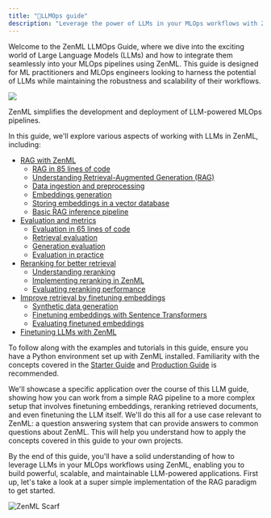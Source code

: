 ```yaml
---
title: "🦜LLMOps guide"
description: "Leverage the power of LLMs in your MLOps workflows with ZenML."
---
```


Welcome to the ZenML LLMOps Guide, where we dive into the exciting world of Large Language Models (LLMs) and how to integrate them seamlessly into your MLOps pipelines using ZenML. This guide is designed for ML practitioners and MLOps engineers looking to harness the potential of LLMs while maintaining the robustness and scalability of their workflows.

![](/images/user-guide/files%2Fv0%2Fb%2Fgitbook-x-prod.appspot.com%2Fo%2Fspaces%252FSXceRPgF1t4PqY7HbePb%252Fuploads%252Fgit-blob-8a522192dc730f1ff6aecff32e29523da3258cbd%252Frag-overview.png)

ZenML simplifies the development and deployment of LLM-powered MLOps pipelines.

In this guide, we'll explore various aspects of working with LLMs in ZenML, including:

* [RAG with ZenML](/user-guide/llmops-guide/rag-with-zenml)  
   * [RAG in 85 lines of code](/user-guide/llmops-guide/rag-with-zenml/rag-85-loc)  
   * [Understanding Retrieval-Augmented Generation (RAG)](/user-guide/llmops-guide/rag-with-zenml/understanding-rag)  
   * [Data ingestion and preprocessing](/user-guide/llmops-guide/rag-with-zenml/data-ingestion)  
   * [Embeddings generation](/user-guide/llmops-guide/rag-with-zenml/embeddings-generation)  
   * [Storing embeddings in a vector database](/user-guide/llmops-guide/rag-with-zenml/storing-embeddings-in-a-vector-database)  
   * [Basic RAG inference pipeline](/user-guide/llmops-guide/rag-with-zenml/basic-rag-inference-pipeline)
* [Evaluation and metrics](/user-guide/llmops-guide/evaluation)  
   * [Evaluation in 65 lines of code](/user-guide/llmops-guide/evaluation/evaluation-in-65-loc)  
   * [Retrieval evaluation](/user-guide/llmops-guide/evaluation/retrieval)  
   * [Generation evaluation](/user-guide/llmops-guide/evaluation/generation)  
   * [Evaluation in practice](/user-guide/llmops-guide/evaluation/evaluation-in-practice)
* [Reranking for better retrieval](/user-guide/llmops-guide/reranking)  
   * [Understanding reranking](/user-guide/llmops-guide/reranking/understanding-reranking)  
   * [Implementing reranking in ZenML](/user-guide/llmops-guide/reranking/implementing-reranking)  
   * [Evaluating reranking performance](/user-guide/llmops-guide/reranking/evaluating-reranking-performance)
* [Improve retrieval by finetuning embeddings](/user-guide/llmops-guide/finetuning-embeddings)  
   * [Synthetic data generation](/user-guide/llmops-guide/finetuning-embeddings/synthetic-data-generation)  
   * [Finetuning embeddings with Sentence Transformers](/user-guide/llmops-guide/finetuning-embeddings/finetuning-embeddings-with-sentence-transformers)  
   * [Evaluating finetuned embeddings](/user-guide/llmops-guide/finetuning-embeddings/evaluating-finetuned-embeddings)
* [Finetuning LLMs with ZenML](/user-guide/llmops-guide/finetuning-llms)

To follow along with the examples and tutorials in this guide, ensure you have a Python environment set up with ZenML installed. Familiarity with the concepts covered in the [Starter Guide](/user-guide/starter-guide) and [Production Guide](/user-guide/production-guide) is recommended.

We'll showcase a specific application over the course of this LLM guide, showing how you can work from a simple RAG pipeline to a more complex setup that involves finetuning embeddings, reranking retrieved documents, and even finetuning the LLM itself. We'll do this all for a use case relevant to ZenML: a question answering system that can provide answers to common questions about ZenML. This will help you understand how to apply the concepts covered in this guide to your own projects.

By the end of this guide, you'll have a solid understanding of how to leverage LLMs in your MLOps workflows using ZenML, enabling you to build powerful, scalable, and maintainable LLM-powered applications. First up, let's take a look at a super simple implementation of the RAG paradigm to get started.

![ZenML Scarf](/images/user-guide)